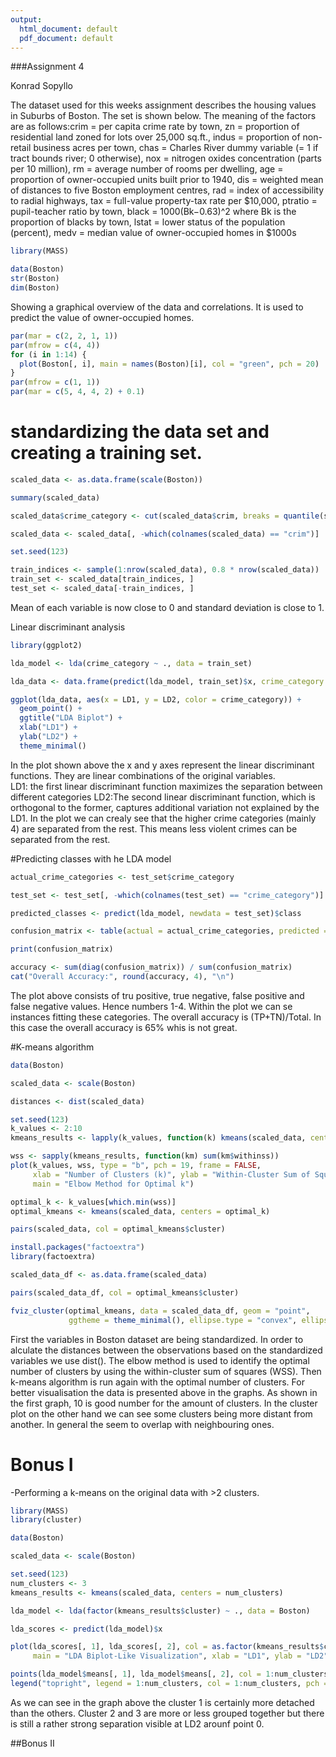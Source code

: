 ```yaml
---
output:
  html_document: default
  pdf_document: default
---
```


###Assignment 4

Konrad Sopyllo

The dataset used for this weeks assignment describes the housing values in Suburbs of Boston. The set is shown below. The meaning of the factors are as follows:crim = per capita crime rate by town, zn = proportion of residential land zoned for lots over 25,000 sq.ft., indus = proportion of non-retail business acres per town, chas = Charles River dummy variable (= 1 if tract bounds river; 0 otherwise), nox = nitrogen oxides concentration (parts per 10 million), rm = average number of rooms per dwelling, age = proportion of owner-occupied units built prior to 1940, dis = weighted mean of distances to five Boston employment centres, rad = index of accessibility to radial highways, tax = full-value property-tax rate per $10,000, ptratio = pupil-teacher ratio by town, black = 1000(Bk−0.63)^2 where Bk is the proportion of blacks by town, lstat = lower status of the population (percent), medv = median value of owner-occupied homes in $1000s
```r
library(MASS)

data(Boston)
str(Boston)
dim(Boston)
```
Showing a graphical overview of the data and correlations. It is used to predict the value of owner-occupied homes.
```r
par(mar = c(2, 2, 1, 1))
par(mfrow = c(4, 4))
for (i in 1:14) {
  plot(Boston[, i], main = names(Boston)[i], col = "green", pch = 20)
}
par(mfrow = c(1, 1))
par(mar = c(5, 4, 4, 2) + 0.1) 
```
# standardizing the data set and creating a training set.
```r
scaled_data <- as.data.frame(scale(Boston))

summary(scaled_data)

scaled_data$crime_category <- cut(scaled_data$crim, breaks = quantile(scaled_data$crim), labels = FALSE)

scaled_data <- scaled_data[, -which(colnames(scaled_data) == "crim")]

set.seed(123)

train_indices <- sample(1:nrow(scaled_data), 0.8 * nrow(scaled_data))
train_set <- scaled_data[train_indices, ]
test_set <- scaled_data[-train_indices, ]
```
Mean of each variable is now close to 0 and standard deviation is close to 1. 

Linear discriminant analysis
```r

library(ggplot2)

lda_model <- lda(crime_category ~ ., data = train_set)

lda_data <- data.frame(predict(lda_model, train_set)$x, crime_category = train_set$crime_category)

ggplot(lda_data, aes(x = LD1, y = LD2, color = crime_category)) +
  geom_point() +
  ggtitle("LDA Biplot") +
  xlab("LD1") +
  ylab("LD2") +
  theme_minimal()
```

In the plot shown above the x and y axes represent the linear discriminant functions. They are linear combinations of the original variables.  
LD1: the first linear discriminant function maximizes the separation between different categories
LD2:The second linear discriminant function, which is orthogonal to the former, captures additional variation not explained by the LD1. 
In the plot we can crealy see that the higher crime categories (mainly 4) are separated from the rest. This means less violent crimes can be separated from the rest. 

#Predicting classes with he LDA model

```r
actual_crime_categories <- test_set$crime_category

test_set <- test_set[, -which(colnames(test_set) == "crime_category")]

predicted_classes <- predict(lda_model, newdata = test_set)$class

confusion_matrix <- table(actual = actual_crime_categories, predicted = predicted_classes)

print(confusion_matrix)

accuracy <- sum(diag(confusion_matrix)) / sum(confusion_matrix)
cat("Overall Accuracy:", round(accuracy, 4), "\n")
```
The plot above consists of tru positive, true negative, false positive and false negative values. Hence numbers 1-4. Within the plot we can se instances fitting these categories. The overall accuracy is (TP+TN)/Total. In this case the overall accuracy is 65% whis is not great. 

#K-means algorithm

```r
data(Boston)

scaled_data <- scale(Boston)

distances <- dist(scaled_data)

set.seed(123)
k_values <- 2:10
kmeans_results <- lapply(k_values, function(k) kmeans(scaled_data, centers = k))

wss <- sapply(kmeans_results, function(km) sum(km$withinss))
plot(k_values, wss, type = "b", pch = 19, frame = FALSE, 
     xlab = "Number of Clusters (k)", ylab = "Within-Cluster Sum of Squares (WSS)",
     main = "Elbow Method for Optimal k")

optimal_k <- k_values[which.min(wss)]
optimal_kmeans <- kmeans(scaled_data, centers = optimal_k)

pairs(scaled_data, col = optimal_kmeans$cluster)

install.packages("factoextra")
library(factoextra)

scaled_data_df <- as.data.frame(scaled_data)

pairs(scaled_data_df, col = optimal_kmeans$cluster)

fviz_cluster(optimal_kmeans, data = scaled_data_df, geom = "point",
             ggtheme = theme_minimal(), ellipse.type = "convex", ellipse.level = 0.68)
```
First the variables in Boston dataset are being standardized. In order to alculate the distances between the observations based on the standardized variables we use dist(). 
The elbow method is used to identify the optimal number of clusters by using the within-cluster sum of squares (WSS).
Then k-means algorithm is run again with the optimal number of clusters. 
For better visualisation the data is presented above in the graphs. 
As shown in the first graph, 10 is good number for the amount of clusters. In the cluster plot on the other hand we can see some clusters being more distant from another. In general the seem to overlap with neighbouring ones. 


# Bonus I
-Performing a k-means on the original data with >2 clusters. 
```r
library(MASS)
library(cluster)

data(Boston)

scaled_data <- scale(Boston)

set.seed(123)
num_clusters <- 3
kmeans_results <- kmeans(scaled_data, centers = num_clusters)

lda_model <- lda(factor(kmeans_results$cluster) ~ ., data = Boston)

lda_scores <- predict(lda_model)$x

plot(lda_scores[, 1], lda_scores[, 2], col = as.factor(kmeans_results$cluster), pch = 16,
     main = "LDA Biplot-Like Visualization", xlab = "LD1", ylab = "LD2")

points(lda_model$means[, 1], lda_model$means[, 2], col = 1:num_clusters, pch = 3, cex = 2)
legend("topright", legend = 1:num_clusters, col = 1:num_clusters, pch = 3, title = "Clusters")
```

As we can see in the graph above the cluster 1 is certainly more detached than the others. Cluster 2 and 3 are more or less grouped together but there is still a rather strong separation visible at LD2 arounf point 0. 

##Bonus II

```r

```
